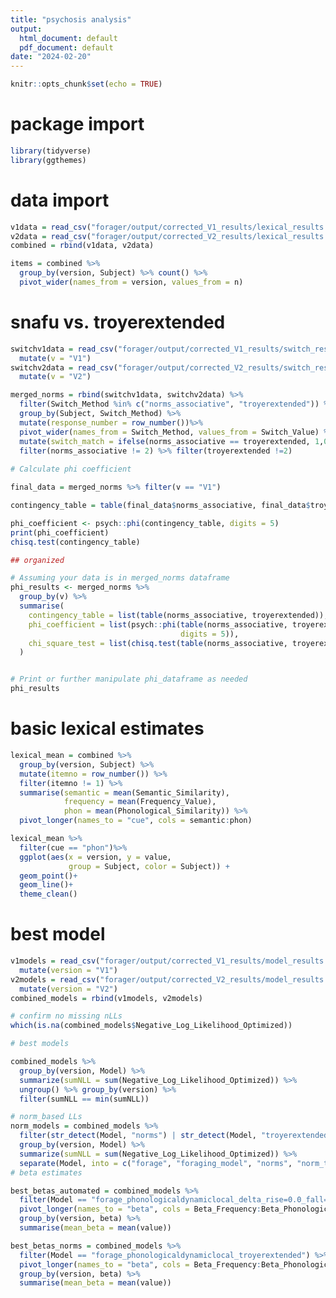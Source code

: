 ```yaml
---
title: "psychosis analysis"
output:
  html_document: default
  pdf_document: default
date: "2024-02-20"
---
```


```r
knitr::opts_chunk$set(echo = TRUE)
```
# package import

```r
library(tidyverse)
library(ggthemes)
```

# data import

```r
v1data = read_csv("forager/output/corrected_V1_results/lexical_results.csv") %>% mutate(version = "V1")
v2data = read_csv("forager/output/corrected_V2_results/lexical_results.csv") %>% mutate(version = "V2")
combined = rbind(v1data, v2data)

items = combined %>% 
  group_by(version, Subject) %>% count() %>%
  pivot_wider(names_from = version, values_from = n)
```

# snafu vs. troyerextended

```r
switchv1data = read_csv("forager/output/corrected_V1_results/switch_results.csv") %>% 
  mutate(v = "V1")
switchv2data = read_csv("forager/output/corrected_V2_results/switch_results.csv") %>% 
  mutate(v = "V2")

merged_norms = rbind(switchv1data, switchv2data) %>% 
  filter(Switch_Method %in% c("norms_associative", "troyerextended")) %>% 
  group_by(Subject, Switch_Method) %>%
  mutate(response_number = row_number())%>%
  pivot_wider(names_from = Switch_Method, values_from = Switch_Value) %>%
  mutate(switch_match = ifelse(norms_associative == troyerextended, 1,0)) %>%
  filter(norms_associative != 2) %>% filter(troyerextended !=2)
  
# Calculate phi coefficient

final_data = merged_norms %>% filter(v == "V1")

contingency_table = table(final_data$norms_associative, final_data$troyerextended)

phi_coefficient <- psych::phi(contingency_table, digits = 5)
print(phi_coefficient)
chisq.test(contingency_table)

## organized

# Assuming your data is in merged_norms dataframe
phi_results <- merged_norms %>%
  group_by(v) %>%
  summarise(
    contingency_table = list(table(norms_associative, troyerextended)),
    phi_coefficient = list(psych::phi(table(norms_associative, troyerextended), 
                                      digits = 5)),
    chi_square_test = list(chisq.test(table(norms_associative, troyerextended)))
  )


# Print or further manipulate phi_dataframe as needed
phi_results
```

# basic lexical estimates

```r
lexical_mean = combined %>% 
  group_by(version, Subject) %>%
  mutate(itemno = row_number()) %>%
  filter(itemno != 1) %>%
  summarise(semantic = mean(Semantic_Similarity),
            frequency = mean(Frequency_Value),
            phon = mean(Phonological_Similarity)) %>%
  pivot_longer(names_to = "cue", cols = semantic:phon)

lexical_mean %>% 
  filter(cue == "phon")%>%
  ggplot(aes(x = version, y = value, 
             group = Subject, color = Subject)) +
  geom_point()+
  geom_line()+
  theme_clean()
```

# best model

```r
v1models = read_csv("forager/output/corrected_V1_results/model_results.csv") %>%
  mutate(version = "V1")
v2models = read_csv("forager/output/corrected_V2_results/model_results.csv") %>%
  mutate(version = "V2")
combined_models = rbind(v1models, v2models)

# confirm no missing nLLs
which(is.na(combined_models$Negative_Log_Likelihood_Optimized))

# best models

combined_models %>% 
  group_by(version, Model) %>%
  summarize(sumNLL = sum(Negative_Log_Likelihood_Optimized)) %>%
  ungroup() %>% group_by(version) %>%
  filter(sumNLL == min(sumNLL))

# norm_based LLs
norm_models = combined_models %>% 
  filter(str_detect(Model, "norms") | str_detect(Model, "troyerextended")) %>%
  group_by(version, Model) %>%
  summarize(sumNLL = sum(Negative_Log_Likelihood_Optimized)) %>%
  separate(Model, into = c("forage", "foraging_model", "norms", "norm_type"))
# beta estimates

best_betas_automated = combined_models %>% 
  filter(Model == "forage_phonologicaldynamiclocal_delta_rise=0.0_fall=1.0") %>%
  pivot_longer(names_to = "beta", cols = Beta_Frequency:Beta_Phonological) %>%
  group_by(version, beta) %>%
  summarise(mean_beta = mean(value))

best_betas_norms = combined_models %>% 
  filter(Model == "forage_phonologicaldynamiclocal_troyerextended") %>%
  pivot_longer(names_to = "beta", cols = Beta_Frequency:Beta_Phonological) %>%
  group_by(version, beta) %>%
  summarise(mean_beta = mean(value))


```

<!-- # OLD CODE -->
<!-- ## norms reorg -->

<!-- ```{r} -->
<!-- troyerexnorms = readxl::read_excel("../norm_data_03_05_24/animals_norm_table_20240304.xlsx") %>% -->
<!--   pivot_longer(names_to = "Category", cols = africa:mythological) %>% -->
<!--   rename(Item = value) %>% arrange(Category) %>% filter(!is.na(Item)) %>% -->
<!--   mutate(Item = str_replace_all(Item, "_", " ")) -->

<!-- write.csv(norms, file = "troyer_extended_lundin_2024_03_04.csv", row.names = FALSE) -->

<!-- snafunorms = read_csv("../forager/data/norms/animals_snafu_scheme_vocab.csv") -->
<!-- troyerextended = read_csv("../forager/data/norms/troyer_extended_lundin_2024_03_04.csv") -->

<!-- ``` -->

<!-- ## forager evaluation add -->

<!-- ```{r} -->
<!-- forager_eval = read_csv("../forager/output/nancy_V2_raw_forager_results/evaluation_results.csv") -->

<!-- snafu_items = snafunorms %>% pull(Item) -->
<!-- troyerex_items = troyerextended %>% pull(Item) -->

<!-- forager_eval = forager_eval %>%  -->
<!--   mutate(entryInSNAFU = ifelse(entry %in% snafu_items, 1, 0), -->
<!--          replacementInSNAFU = ifelse(replacement %in% snafu_items, 1, 0), -->
<!--          entryInTroyerEx = ifelse(entry %in% troyerex_items, 1, 0), -->
<!--          replacementInTroyerEx = ifelse(replacement %in% troyerex_items, 1, 0)) -->

<!-- write.csv(forager_eval, file = "files/forager_evaluation_V2.csv", row.names = FALSE) -->
<!-- ``` -->

<!-- ## OLD snafu vs. troyerextended -->

<!-- ```{r} -->
<!-- v1data = read_csv("V1/switch_results.csv") %>% mutate(v = "V1") -->
<!-- v2data = read_csv("V2/switch_results.csv") %>% mutate(v = "V2") -->

<!-- snafu = rbind(v1data, v2data) %>% #v1data %>%  -->
<!--   filter(Switch_Method == "norms_associative") %>% -->
<!--   select(-Switch_Method) %>% -->
<!--   rename(norms_snafu_associative = Switch_Value) %>% -->
<!--   mutate(Fluency_Item = str_replace_all(Fluency_Item, "_", "")) %>% -->
<!--   mutate(Fluency_Item = str_replace_all(Fluency_Item, " ", "")) %>% -->
<!--   filter(Fluency_Item != "mammal") -->

<!-- troyerex_v1 = read.delim("../norm_data_03_05_24/troyer_V1_AKcorrected.txt")%>%  -->
<!--   mutate(version = "V1") -->
<!-- troyerex_v2 = read.delim("../norm_data_03_05_24/troyer_V2_AKcorrected.txt")%>%  -->
<!--   mutate(version = "V2") -->

<!-- troyerex = rbind(troyerex_v1, troyerex_v2) %>% #troyerex_v1 %>% # -->
<!--   select(subject, response, troyer_fluid_switch, troyer_static_switch, version) %>% -->
<!--   mutate(response = str_replace_all(response, "_", "")) %>% -->
<!--   mutate(response = str_replace_all(response, " ", "")) -->

<!-- # write.csv(snafu, file = "snafu.csv", row.names = FALSE) -->
<!-- # write.csv(troyerex, file="troyer.csv", row.names = FALSE) -->

<!-- merged_norms = cbind(snafu, troyerex) %>%  -->
<!--   mutate(response_match = ifelse(Fluency_Item == response, 1, 0), -->
<!--          switch_match = ifelse(norms_snafu_associative == troyer_fluid_switch, 1,0)) %>% -->
<!--   filter(norms_snafu_associative != 2) %>% filter(troyer_fluid_switch !=2) -->

<!-- write.csv(merged_norms, file = "files/merged_snafu_troyerex.csv", row.names = FALSE) -->


<!-- # Calculate phi coefficient -->

<!-- final_data = merged_norms %>% filter(version == "V1") -->

<!-- contingency_table = table(final_data$norms_snafu_associative, final_data$troyer_fluid_switch) -->

<!-- phi_coefficient <- psych::phi(contingency_table, digits = 5) -->
<!-- print(phi_coefficient) -->
<!-- chisq.test(contingency_table) -->

<!-- ## organized -->

<!-- # Assuming your data is in merged_norms dataframe -->
<!-- phi_results <- merged_norms %>% -->
<!--   group_by(version) %>% -->
<!--   summarise( -->
<!--     contingency_table = list(table(norms_snafu_associative, troyer_fluid_switch)), -->
<!--     phi_coefficient = list(psych::phi(table(norms_snafu_associative, troyer_fluid_switch), digits = 5)), -->
<!--     chi_square_test = list(chisq.test(table(norms_snafu_associative, troyer_fluid_switch))) -->
<!--   ) -->


<!-- # Print or further manipulate phi_dataframe as needed -->
<!-- print(phi_results) -->
<!-- ``` -->

<!-- ## OLD troyerextended comparison -->

<!-- ```{r} -->
<!-- forager_troyerex = rbind(v1data, v2data) %>%  -->
<!--   filter(Switch_Method == "troyerextended") %>%  -->
<!--   rename(forager_troyerex = Switch_Value) %>% -->
<!--   select(-Switch_Method) %>% -->
<!--   mutate(Fluency_Item = str_replace_all(Fluency_Item, "_", "")) %>% -->
<!--   mutate(Fluency_Item = str_replace_all(Fluency_Item, " ", "")) %>% -->
<!--   filter(Fluency_Item != "mammal") -->

<!-- troyerex = rbind(troyerex_v1, troyerex_v2) %>%  -->
<!--   select(subject, response, troyer_fluid_switch, troyer_static_switch, version) %>% -->
<!--   mutate(response = str_replace_all(response, "_", "")) %>% -->
<!--   mutate(response = str_replace_all(response, " ", "")) -->

<!-- troyerex_compare = cbind(forager_troyerex, troyerex) %>% -->
<!--   mutate(response_match = ifelse(Fluency_Item == response, 1, 0), -->
<!--          switch_match = ifelse(forager_troyerex == troyer_fluid_switch, 1,0)) -->

<!-- write.csv(troyerex_compare, file = "files/troyerex_compare.csv", row.names = FALSE) -->
<!-- ``` -->
